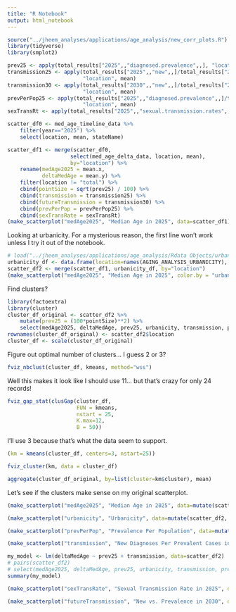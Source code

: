 ```yaml
---
title: "R Notebook"
output: html_notebook
---
```

```r
source("../jheem_analyses/applications/age_analysis/new_corr_plots.R")
library(tidyverse)
library(smplot2)
```

```r
prev25 <- apply(total_results["2025",,"diagnosed.prevalence",,], "location", mean)
transmission25 <- apply(total_results["2025",,"new",,]/total_results["2025",,"diagnosed.prevalence",,],
                        "location", mean)
transmission30 <- apply(total_results["2030",,"new",,]/total_results["2030",,"diagnosed.prevalence",,],
                        "location", mean)
prevPerPop25 <- apply(total_results["2025",,"diagnosed.prevalence",,]/total_results["2025",,"population",,],
                        "location", mean)
sexTransRt <- apply(total_results["2025",,"sexual.transmission.rates",,], "location", mean)

scatter_df0 <- med_age_timeline_data %>%
    filter(year=="2025") %>%
    select(location, mean, stateName)

scatter_df1 <- merge(scatter_df0,
                    select(med_age_delta_data, location, mean),
                    by="location") %>%
    rename(medAge2025 = mean.x,
           deltaMedAge = mean.y) %>%
    filter(location != "total") %>%
    cbind(pointSize = sqrt(prev25) / 100) %>%
    cbind(transmission = transmission25) %>%
    cbind(futureTransmission = transmission30) %>%
    cbind(prevPerPop = prevPerPop25) %>%
    cbind(sexTransRate = sexTransRt)
(make_scatterplot("medAge2025", "Median Age in 2025", data=scatter_df1))
```
Looking at urbanicity. For a mysterious reason, the first line won't work unless
I try it out of the notebook.
```r
# load("../jheem_analyses/applications/age_analysis/Rdata Objects/urbanicity.Rdata")
urbanicity_df <- data.frame(location=names(AGING_ANALYSIS_URBANICITY), urbanicity=AGING_ANALYSIS_URBANICITY, row.names = NULL)
scatter_df2 <- merge(scatter_df1, urbanicity_df, by="location")
(make_scatterplot("medAge2025", "Median Age in 2025", color.by = "urbanicity", data=scatter_df2))
```
Find clusters?
```r
library(factoextra)
library(cluster)
cluster_df_original <- scatter_df2 %>%
    mutate(prev25 = (100*pointSize)**2) %>%
    select(medAge2025, deltaMedAge, prev25, urbanicity, transmission, prevPerPop)
rownames(cluster_df_original) <- scatter_df2$location
cluster_df <- scale(cluster_df_original)
```
Figure out optimal number of clusters... I guess 2 or 3?
```r
fviz_nbclust(cluster_df, kmeans, method="wss")
```
Well this makes it look like I should use 11... but that's crazy for only 24 records!
```r
fviz_gap_stat(clusGap(cluster_df,
                      FUN = kmeans,
                      nstart = 25,
                      K.max=12,
                      B = 50))
```
I'll use 3 because that's what the data seem to support.
```r
(km = kmeans(cluster_df, centers=3, nstart=25))
```
```r
fviz_cluster(km, data = cluster_df)
```
```r
aggregate(cluster_df_original, by=list(cluster=km$cluster), mean)
```
Let's see if the clusters make sense on my original scatterplot.
```r
(make_scatterplot("medAge2025", "Median Age in 2025", data=mutate(scatter_df1, cluster=as.factor(km$cluster)), color.by="cluster"))
```
```r
(make_scatterplot("urbanicity", "Urbanicity", data=mutate(scatter_df2, cluster=as.factor(km$cluster)), color.by="cluster"))
```
```r
(make_scatterplot("prevPerPop", "Prevalence Per Population", data=mutate(scatter_df2, cluster=as.factor(km$cluster)), color.by="cluster"))
```
```r
(make_scatterplot("transmission", "New Diagnoses Per Prevalent Cases in 2025", data=mutate(scatter_df2, cluster=as.factor(km$cluster)), color.by="cluster", show.state.labels = T))
```
```r
my_model <- lm(deltaMedAge ~ prev25 + transmission, data=scatter_df2)
# pairs(scatter_df2)
# select(medAge2025, deltaMedAge, prev25, urbanicity, transmission, prevPerPop)
summary(my_model)
```

```r
(make_scatterplot("sexTransRate", "Sexual Transmission Rate in 2025", data=mutate(scatter_df2, cluster=as.factor(km$cluster)), color.by="cluster", show.state.labels = T))
```
```r
(make_scatterplot("futureTransmission", "New vs. Prevalence in 2030", data=mutate(scatter_df2, cluster=as.factor(km$cluster)), color.by="cluster", show.state.labels = T))
```

